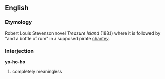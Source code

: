 ==English==
===Etymology===
Robert Louis Stevenson novel ''Treasure Island'' (1883) where it is followed by "and a bottle of rum" in a supposed pirate [[chantey]].

===Interjection===
'''yo-ho-ho'''
# completely meaningless